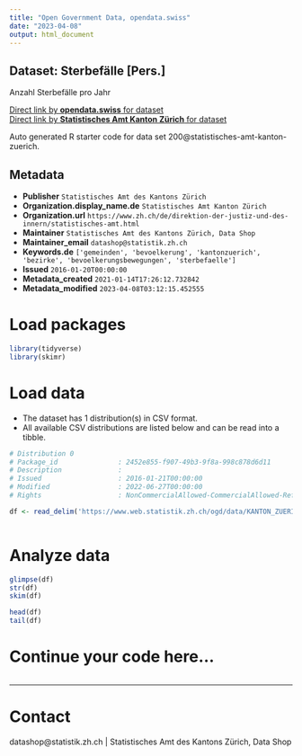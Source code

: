 ```yaml
---
title: "Open Government Data, opendata.swiss"
date: "2023-04-08"
output: html_document
---
```


## Dataset: Sterbefälle [Pers.]

Anzahl Sterbefälle pro Jahr 

[Direct link by **opendata.swiss** for dataset](https://opendata.swiss/de/dataset/sterbefalle-pers)<br>
[Direct link by **Statistisches Amt Kanton Zürich** for dataset](https://www.zh.ch/de/politik-staat/gemeinden/gemeindeportraet.html)

Auto generated R starter code for data set 200@statistisches-amt-kanton-zuerich.

## Metadata

- **Publisher** `Statistisches Amt des Kantons Zürich`
- **Organization.display_name.de** `Statistisches Amt Kanton Zürich`
- **Organization.url** `https://www.zh.ch/de/direktion-der-justiz-und-des-innern/statistisches-amt.html`
- **Maintainer** `Statistisches Amt des Kantons Zürich, Data Shop`
- **Maintainer_email** `datashop@statistik.zh.ch`
- **Keywords.de** `['gemeinden', 'bevoelkerung', 'kantonzuerich', 'bezirke', 'bevoelkerungsbewegungen', 'sterbefaelle']`
- **Issued** `2016-01-20T00:00:00`
- **Metadata_created** `2021-01-14T17:26:12.732842`
- **Metadata_modified** `2023-04-08T03:12:15.452555`


# Load packages

```r

library(tidyverse)
library(skimr)

```

# Load data

-   The dataset has 1 distribution(s) in CSV format.
-   All available CSV distributions are listed below and can be read into a tibble.

```r

# Distribution 0
# Package_id               : 2452e855-f907-49b3-9f8a-998c878d6d11
# Description              : 
# Issued                   : 2016-01-21T00:00:00
# Modified                 : 2022-06-27T00:00:00
# Rights                   : NonCommercialAllowed-CommercialAllowed-ReferenceRequired

df <- read_delim('https://www.web.statistik.zh.ch/ogd/data/KANTON_ZUERICH_101.csv')



```

# Analyze data

```r

glimpse(df)
str(df)
skim(df)

head(df)
tail(df)

```

# Continue your code here...

```r

```

------------------------------------------------------------------------

# Contact

datashop@statistik.zh.ch | Statistisches Amt des Kantons Zürich, Data Shop
